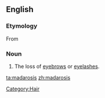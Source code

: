 ==English==

===Etymology===
From {{etyl|grc|en}} {{term|μαδάρωσις||baldness, especially of the eyelids|tr=madarōsis|lang=grc|sc=polytonic}}

===Noun===
{{en-noun|-}}

# The loss of [[eyebrow]]s or [[eyelash]]es.

[[Category:Hair]]

[[ta:madarosis]]
[[zh:madarosis]]